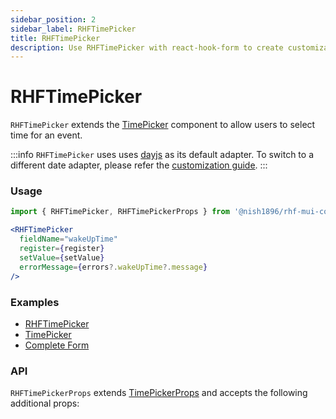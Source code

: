 ```yaml
---
sidebar_position: 2
sidebar_label: RHFTimePicker
title: RHFTimePicker
description: Use RHFTimePicker with react-hook-form to create customizable time input fields. Explore examples and API details for enhanced functionality.
---
```



# RHFTimePicker

`RHFTimePicker` extends the [TimePicker](https://mui.com/x/react-date-pickers/time-picker/)
component to allow users to select time for an event.

:::info
`RHFTimePicker` uses uses [dayjs](https://day.js.org/) as its default adapter.
To switch to a different date adapter, please refer 
the [customization guide](../../customization).
:::

### Usage

```js
import { RHFTimePicker, RHFTimePickerProps } from '@nish1896/rhf-mui-components';
```

```jsx
<RHFTimePicker
  fieldName="wakeUpTime"
  register={register}
  setValue={setValue}
  errorMessage={errors?.wakeUpTime?.message}
/>
```

### Examples
- [RHFTimePicker](https://rhf-mui-components-examples.netlify.app/date-time-pickers)
- [TimePicker](https://mui.com/x/react-date-pickers/time-picker/)
- [Complete Form](https://rhf-mui-components-examples.netlify.app/complete-form)

### API
`RHFTimePickerProps` extends [TimePickerProps](https://mui.com/x/api/date-pickers/time-picker/) 
and accepts the following additional props:

<RHFTimePickerPropsTable />
